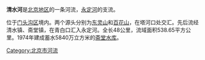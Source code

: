 {{otheruses|subject=中国北京市境内的河流“清水河”|other=“清水河”代表的其他意思|清水河}}

'''清水河'''是[[北京|北京地区]]的一条河流，[[永定河|永定河]]的支流。

位于[[门头沟区|门头沟区]]境内。两个源头分别为[[东灵山|东灵山]]和[[百花山_(北京)|百花山]]，在塔河口处交汇。先后流经清水镇、斋堂镇，在青白口汇入永定河。全长48公里，流域面积538.65平方公里。1974年建成蓄水5840万立方米的[[斋堂水库|斋堂水库]]。

[[Category:北京市河流|Category:北京市河流]]
